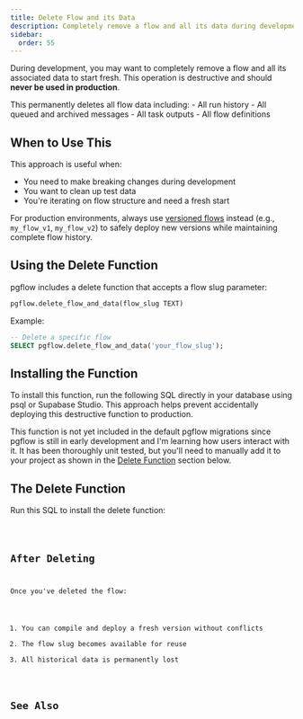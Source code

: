 ```yaml
---
title: Delete Flow and its Data
description: Completely remove a flow and all its data during development
sidebar:
  order: 55
---
```



During development, you may want to completely remove a flow and all its associated data to start fresh. This operation is destructive and should **never be used in production**.

<Aside type="danger" title="Data Loss Warning">
This permanently deletes all flow data including:
- All run history
- All queued and archived messages
- All task outputs
- All flow definitions
</Aside>

## When to Use This

This approach is useful when:
- You need to make breaking changes during development
- You want to clean up test data
- You're iterating on flow structure and need a fresh start

For production environments, always use [versioned flows](/how-to/version-your-flows/) instead (e.g., `my_flow_v1`, `my_flow_v2`) to safely deploy new versions while maintaining complete flow history.

## Using the Delete Function

pgflow includes a delete function that accepts a flow slug parameter:

```sql
pgflow.delete_flow_and_data(flow_slug TEXT)
```

Example:
```sql
-- Delete a specific flow
SELECT pgflow.delete_flow_and_data('your_flow_slug');
```

## Installing the Function

To install this function, run the following SQL directly in your database using psql or Supabase Studio. This approach helps prevent accidentally deploying this destructive function to production.

<Aside type="caution">
This function is not yet included in the default pgflow migrations since pgflow is still in early development and I'm learning how users interact with it. It has been thoroughly unit tested, but you'll need to manually add it to your project as shown in the <a href="#the-delete-function">Delete Function</a> section below.
</Aside>

## The Delete Function

Run this SQL to install the delete function:

<Code lang="sql" code={deleteFlowFunctionCode} />

## After Deleting

Once you've deleted the flow:

1. You can compile and deploy a fresh version without conflicts
2. The flow slug becomes available for reuse
3. All historical data is permanently lost

## See Also

<CardGrid>
  <LinkCard
    title="Version your flows"
    description="Safe flow updates for production"
    href="/how-to/version-your-flows/"
  />
  <LinkCard
    title="Update flow options"
    description="Non-breaking configuration changes"
    href="/how-to/update-flow-options/"
  />
</CardGrid>

